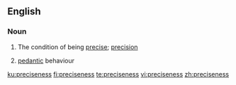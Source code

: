 ==English==

===Noun===
{{en-noun|~|es}}

# The condition of being [[precise]]; [[precision]]
# {{context|dated|lang=en}} [[pedantic]] behaviour

[[ku:preciseness]]
[[fi:preciseness]]
[[te:preciseness]]
[[vi:preciseness]]
[[zh:preciseness]]